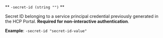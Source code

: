<a id="hcp-connect-flag-secret-id" />

** `-secret-id (string "")` **

Secret ID belonging to a service principal
credential previously generated in the HCP Portal. **Required for
non-interactive authentication**.

**Example**: `-secret-id "secret-id-value"`